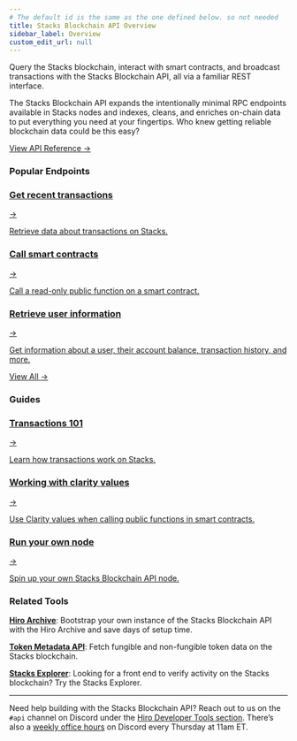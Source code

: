 ```yaml
---
# The default id is the same as the one defined below. so not needed
title: Stacks Blockchain API Overview
sidebar_label: Overview
custom_edit_url: null
---
```



<p class="p-3 rounded-lg bg-neutral-100 text-neutral-500 dark:bg-neutral-800 dark:text-neutral-400">Query the Stacks blockchain, interact with smart contracts, and broadcast transactions with the Stacks Blockchain API, all via a familiar REST interface.</p>

<div class="mb-10"></div>

The Stacks Blockchain API expands the intentionally minimal RPC endpoints available in Stacks nodes and indexes, cleans, and enriches on-chain data to put everything you need at your fingertips. Who knew getting reliable blockchain data could be this easy?

<div className="buttons-container">
  <a className="button-cta orange" href="/api" target='_blank'>
    View API Reference <span className="ml-1 no-underline">→</span>
  </a>
</div>

### Popular Endpoints

<div class="subSections my-8">
  <a href="/api/get-recent-transactions">
    <div class="subSectionTitle"><h3>Get recent transactions</h3><span>→</span></div>
    <p>Retrieve data about transactions on Stacks.</p>
  </a>
  <a href="/api/call-read-only-function">
    <div class="subSectionTitle"><h3>Call smart contracts</h3><span>→</span></div>
    <p>Call a read-only public function on a smart contract.</p>
  </a>
</div>

<div class="subSections my-8 w-[50%]">
  <a href="/api/get-account-balances">
    <div class="subSectionTitle"><h3>Retrieve user information</h3><span>→</span></div>
    <p>Get information about a user, their account balance, transaction history, and more.</p>
  </a>
</div>

<div class="flex justify-end my-8">
  <a href="/api" class="p-3">
    View All <span class="ml-1">→</span>
  </a>
</div>

### Guides

<div class="subSections my-8">
  <a href="/stacks-blockchain-api/feature-guides/transactions">
    <div class="subSectionTitle"><h3>Transactions 101</h3><span>→</span></div>
    <p>Learn how transactions work on Stacks.</p>
  </a>
  <a href="/stacks-blockchain-api/feature-guides/use-clarity-values">
    <div class="subSectionTitle"><h3>Working with clarity values</h3><span>→</span></div>
    <p>Use Clarity values when calling public functions in smart contracts.</p>
  </a>
</div>

<div class="subSections my-8 w-[50%]">
  <a href="/stacks-blockchain-api/how-to-guides/how-to-run-api-node">
    <div class="subSectionTitle"><h3>Run your own node</h3><span>→</span></div>
    <p>Spin up your own Stacks Blockchain API node.</p>
  </a>
</div>


### Related Tools

**[Hiro Archive](../hiro-archive/index.mdx)**: Bootstrap your own instance of the Stacks Blockchain API with the Hiro Archive and save days of setup time.

**[Token Metadata API](../token-metadata-api/index.mdx)**: Fetch fungible and non-fungible token data on the Stacks blockchain.

**[Stacks Explorer](https://explorer.hiro.so)**: Looking for a front end to verify activity on the Stacks blockchain? Try the Stacks Explorer.

---

Need help building with the Stacks Blockchain API? Reach out to us on the `#api` channel on Discord under the [Hiro Developer Tools section](https://stacks.chat/). There’s also a [weekly office hours](https://events.stacks.co/event/HD16484710) on Discord every Thursday at 11am ET.